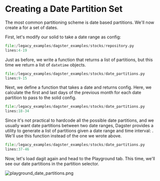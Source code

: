 
<DynamicMetaTags
  title="Creating a Date Partition Set | Dagster"
  description="Dagster is a system for building modern data applications."
/>

# Creating a Date Partition Set

The most common partitioning scheme is date based partitions. We'll now
create a <PyObject module="dagster" object="PartitionSetDefinition" /> for a set of dates.

First, let's modify our solid to take a date range as config:

```python literalinclude caption=hello_cereal.py
file:/legacy_examples/dagster_examples/stocks/repository.py
lines:4-19
```

Just as before, we write a function that returns a list of partitions,
but this time we return a list of `datetime` objects.

```python literalinclude caption=date_partitions.py
file:/legacy_examples/dagster_examples/stocks/date_partitions.py
lines:9-15
```

Next, we define a function that takes a date <PyObject module="dagster" object="Partition" /> and
returns config. Here, we calculate the first and last days of the
previous month for each date partition to pass to the solid config.

```python literalinclude caption=hello_cereal.py
file:/legacy_examples/dagster_examples/stocks/date_partitions.py
lines:18-34
```

Since it's not practical to hardcode all the possible date partitions,
and we usually want date partitions between two date ranges, Dagster
provides a utility to generate a list of partitions given a date range
and time interval: <PyObject module="dagster.utils.partitions" object="date_partition_range" />.
We'll use this function instead of the one we wrote above.

```python literalinclude caption=repository.py
file:/legacy_examples/dagster_examples/stocks/date_partitions.py
lines:37-46
```

Now, let's load dagit again and head to the Playground tab. This time,
we'll see our date partitions in the partition selector.

![playground_date_partitions.png](/assets/images/learn/guides/partitioning/playground_date_partitions.png)
